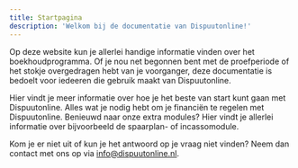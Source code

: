 ```yaml
---
title: Startpagina
description: 'Welkom bij de documentatie van Dispuutonline!'
---
```


Op deze website kun je allerlei handige informatie vinden over het boekhoudprogramma. Of je nou net begonnen bent met de proefperiode of het stokje overgedragen hebt van je voorganger, deze documentatie is bedoelt voor iedeeren die gebruik maakt van Dispuutonline.

<CardGroup cols={1}>
    <Card title="Aan de slag" icon="calendar-days" href="/onboarding" iconType="duotone">
        Hier vindt je meer informatie over hoe je het beste van start kunt gaan met Dispuutonline.
    </Card>
    <Card title="Financiën" icon="link" href="/financien" iconType="duotone">
        Alles wat je nodig hebt om je financiën te regelen met Dispuutonline.
    </Card>
    <Card title="Modules" icon="link" href="/modules" iconType="duotone">
        Benieuwd naar onze extra modules? Hier vindt je allerlei informatie over bijvoorbeeld de spaarplan- of incassomodule.
    </Card>
</CardGroup>

<br />

<Note>Kom je er niet uit of kun je het antwoord op je vraag niet vinden? Neem dan contact met ons op via info@dispuutonline.nl.</Note>